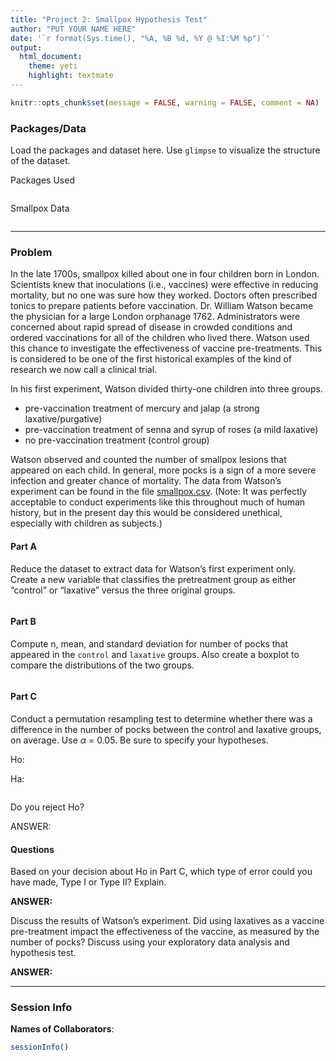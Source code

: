 ```yaml
---
title: "Project 2: Smallpox Hypothesis Test"
author: "PUT YOUR NAME HERE"
date: '`r format(Sys.time(), "%A, %B %d, %Y @ %I:%M %p")`'
output: 
  html_document: 
    theme: yeti
    highlight: textmate
---
```


```r
knitr::opts_chunk$set(message = FALSE, warning = FALSE, comment = NA)
```

### **Packages/Data**

Load the packages and dataset here. Use `glimpse` to visualize the structure of the dataset.

Packages Used

```r

```

Smallpox Data

```r

```

***
### **Problem**

In the late 1700s, smallpox killed about one in four children born in London. Scientists knew that inoculations (i.e., vaccines) were effective in reducing mortality, but no one was sure how they worked. Doctors often prescribed tonics to prepare patients before vaccination. Dr. William Watson became the physician for a large London orphanage 1762. Administrators were concerned about rapid spread of disease in crowded conditions and ordered vaccinations for all of the children who lived there. Watson used this chance to investigate the effectiveness of vaccine pre-treatments. This is considered to be one of the first historical examples of the kind of research we now call a clinical trial. 

In his first experiment, Watson divided thirty-one children into three groups. 

* pre-vaccination treatment of mercury and jalap (a strong laxative/purgative)
* pre-vaccination treatment of senna and syrup of roses (a mild laxative)
* no pre-vaccination treatment (control group)

Watson observed and counted the number of smallpox lesions that appeared on each child. In general, more pocks is a sign of a more severe infection and greater chance of mortality. The data from Watson's experiment can be found in the file [smallpox.csv](https://raw.githubusercontent.com/STAT-JET-ASU/Datasets/master/Instructor/smallpox.csv). (Note: It was perfectly acceptable to conduct experiments like this throughout much of human history, but in the present day this would be considered unethical, especially with children as subjects.)

#### **Part A**

Reduce the dataset to extract data for Watson's first experiment only. Create a new variable that classifies the pretreatment group as either "control" or "laxative" versus the three original groups.

```r

```

#### **Part B**

Compute n, mean, and standard deviation for number of pocks that appeared in the `control` and `laxative` groups. Also create a boxplot to compare the distributions of the two groups.

```r

```

#### **Part C**

Conduct a permutation resampling test to determine whether there was a difference in the number of pocks between the control and laxative groups, on average. Use $\alpha$ = 0.05. Be sure to specify your hypotheses.

Ho:

Ha:

```r

```

Do you reject Ho? 

ANSWER: 

#### **Questions**

Based on your decision about Ho in Part C, which type of error could you have made, Type I or Type II? Explain.

**ANSWER:** 

Discuss the results of Watson's experiment. Did using laxatives as a vaccine pre-treatment impact the effectiveness of the vaccine, as measured by the number of pocks? Discuss using your exploratory data analysis and hypothesis test. 

**ANSWER:** 


***
### Session Info

**Names of Collaborators**:

```r
sessionInfo()
```

